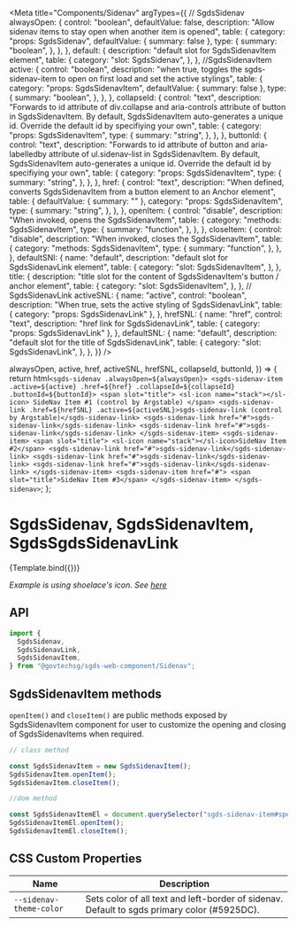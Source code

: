 
<Meta
  title="Components/Sidenav"
  argTypes={{
    // SgdsSidenav
    alwaysOpen: {
      control: "boolean",
      defaultValue: false,
      description:
        "Allow sidenav items to stay open when another item is opened",
      table: {
        category: "props: SgdsSidenav",
        defaultValue: { summary: false },
        type: {
          summary: "boolean",
        },
      },
    },
    default: {
      description: "default slot for SgdsSidenavItem element",
      table: {
        category: "slot: SgdsSidenav",
      },
    },
    //SgdsSidenavItem
    active: {
      control: "boolean",
      description:
        "when true, toggles the sgds-sidenav-item to open on first load and set the active stylings",
      table: {
        category: "props: SgdsSidenavItem",
        defaultValue: { summary: false },
        type: {
          summary: "boolean",
        },
      },
    },
    collapseId: {
      control: "text",
      description:
        "Forwards to id attribute of div.collapse and aria-controls attribute of button in SgdsSidenavItem. By default, SgdsSidenavItem auto-generates a unique id. Override the default id by specifiying your own",
      table: {
        category: "props: SgdsSidenavItem",
        type: {
          summary: "string",
        },
      },
    },
    buttonId: {
      control: "text",
      description:
        "Forwards to id attribute of button and aria-labelledby attribute of ul.sidenav-list in SgdsSidenavItem. By default, SgdsSidenavItem auto-generates a unique id. Override the default id by specifiying your own",
      table: {
        category: "props: SgdsSidenavItem",
        type: {
          summary: "string",
        },
      },
    },
    href: {
      control: "text",
      description:
        "When defined, converts SgdsSidenavItem from a button element to an Anchor element",
      table: {
        defaultValue: { summary: "" },
        category: "props: SgdsSidenavItem",
        type: {
          summary: "string",
        },
      },
    },
    openItem: {
      control: "disable",
      description: "When invoked, opens the SgdsSidenavItem",
      table: {
        category: "methods: SgdsSidenavItem",
        type: {
          summary: "function",
        },
      },
    },
    closeItem: {
      control: "disable",
      description: "When invoked, closes the SgdsSidenavItem",
      table: {
        category: "methods: SgdsSidenavItem",
        type: {
          summary: "function",
        },
      },
    },
    defaultSNI: {
      name: "default",
      description: "default slot for SgdsSidenavLink element",
      table: {
        category: "slot: SgdsSidenavItem",
      },
    },
    title: {
      description:
        "title slot for the content of SgdsSidenavItem's button / anchor element",
      table: {
        category: "slot: SgdsSidenavItem",
      },
    },
    // SgdsSidenavLink
    activeSNL: {
      name: "active",
      control: "boolean",
      description: "When true, sets the active styling of SgdsSidenavLink",
      table: { category: "props: SgdsSidenavLink" },
    },
    hrefSNL: {
      name: "href",
      control: "text",
      description: "href link for SgdsSidenavLink",
      table: { category: "props: SgdsSidenavLink" },
    },
    defaultSNL: {
      name: "default",
      description: "default slot for the title of SgdsSidenavLink",
      table: {
        category: "slot: SgdsSidenavLink",
      },
    },
  }}
/>

  alwaysOpen,
  active,
  href,
  activeSNL,
  hrefSNL,
  collapseId,
  buttonId,
}) => {
  return html`
    <sgds-sidenav .alwaysOpen=${alwaysOpen}>
      <sgds-sidenav-item .active=${active} .href=${href} .collapseId=${collapseId} .buttonId=${buttonId}>
        <span slot="title"> <sl-icon name="stack"></sl-icon> SideNav Item #1 (control by Argstable) </span>
        <sgds-sidenav-link .href=${hrefSNL} .active=${activeSNL}>sgds-sidenav-link (control by Argstable)</sgds-sidenav-link>
        <sgds-sidenav-link href="#">sgds-sidenav-link</sgds-sidenav-link>
        <sgds-sidenav-link href="#">sgds-sidenav-link</sgds-sidenav-link>
      </sgds-sidenav-item>
      <sgds-sidenav-item>
        <span slot="title"> <sl-icon name="stack"></sl-icon>SideNav Item #2</span>
        <sgds-sidenav-link href="#">sgds-sidenav-link</sgds-sidenav-link>
        <sgds-sidenav-link href="#">sgds-sidenav-link</sgds-sidenav-link>
        <sgds-sidenav-link href="#">sgds-sidenav-link</sgds-sidenav-link>
      </sgds-sidenav-item>
      <sgds-sidenav-item href="#">
        <span slot="title">SideNav Item #3</span>
      </sgds-sidenav-item>
    </sgds-sidenav>
  `;
};

# SgdsSidenav, SgdsSidenavItem, SgdsSgdsSidenavLink

<Canvas>
  <Story name="Basic">{Template.bind({})}</Story>
</Canvas>

*Example is using shoelace's icon. See [here](https://shoelace.style/components/icon)*

## API

```jsx
import {
  SgdsSidenav,
  SgdsSidenavLink,
  SgdsSidenavItem,
} from "@govtechsg/sgds-web-component/Sidenav";
```

<ArgsTable story="Basic" />

## SgdsSidenavItem methods

`openItem()` and `closeItem()` are public methods exposed by SgdsSidenavItem component for user to customize the opening and closing of SgdsSidenavItems when required.

```jsx
// class method

const SgdsSidenavItem = new SgdsSidenavItem();
SgdsSidenavItem.openItem();
SgdsSidenavItem.closeItem();

//dom method

const SgdsSidenavItemEl = document.querySelector("sgds-sidenav-item#specificId");
SgdsSidenavItemEl.openItem();
SgdsSidenavItemEl.closeItem();
```

## CSS Custom Properties

| Name                    | Description                                                                                 |
| ----------------------- | ------------------------------------------------------------------------------------------- |
| `--sidenav-theme-color` | Sets color of all text and left-border of sidenav. Default to sgds primary color (#5925DC). |